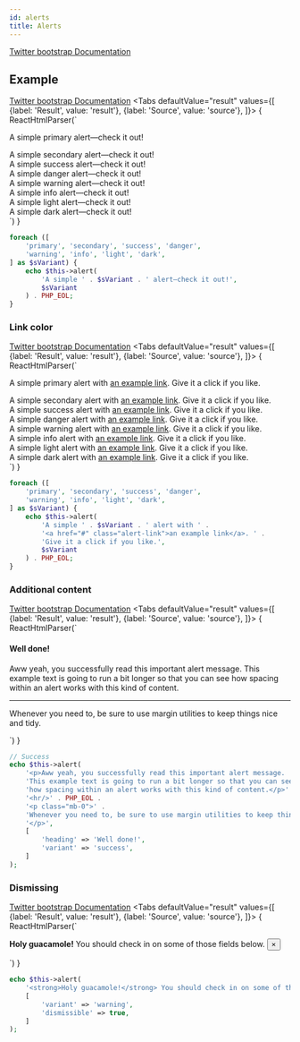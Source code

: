 ```yaml
---
id: alerts
title: Alerts
---
```



[Twitter bootstrap Documentation](https://getbootstrap.com/docs/4.5/components/alerts/)
## Example
[Twitter bootstrap Documentation](https://getbootstrap.com/docs/4.5/components/alerts/#examples)
<Tabs
    defaultValue="result"
    values={[
      {label: 'Result', value: 'result'},
      {label: 'Source', value: 'source'},
    ]}>
<TabItem value="result">{ ReactHtmlParser(`<div class="alert&#x20;alert-primary" role="alert">
    A simple primary alert—check it out!
</div>
<div class="alert&#x20;alert-secondary" role="alert">
    A simple secondary alert—check it out!
</div>
<div class="alert&#x20;alert-success" role="alert">
    A simple success alert—check it out!
</div>
<div class="alert&#x20;alert-danger" role="alert">
    A simple danger alert—check it out!
</div>
<div class="alert&#x20;alert-warning" role="alert">
    A simple warning alert—check it out!
</div>
<div class="alert&#x20;alert-info" role="alert">
    A simple info alert—check it out!
</div>
<div class="alert&#x20;alert-light" role="alert">
    A simple light alert—check it out!
</div>
<div class="alert&#x20;alert-dark" role="alert">
    A simple dark alert—check it out!
</div>
`) }</TabItem>
<TabItem value="source">

```php
foreach ([
    'primary', 'secondary', 'success', 'danger',
    'warning', 'info', 'light', 'dark',
] as $sVariant) {
    echo $this->alert(
        'A simple ' . $sVariant . ' alert—check it out!',
        $sVariant
    ) . PHP_EOL;
}
```

</TabItem>
</Tabs>

### Link color
[Twitter bootstrap Documentation](https://getbootstrap.com/docs/4.5/components/alerts/#link-color)
<Tabs
    defaultValue="result"
    values={[
      {label: 'Result', value: 'result'},
      {label: 'Source', value: 'source'},
    ]}>
<TabItem value="result">{ ReactHtmlParser(`<div class="alert&#x20;alert-primary" role="alert">
    A simple primary alert with <a href="#" class="alert-link">an example link</a>. Give it a click if you like.
</div>
<div class="alert&#x20;alert-secondary" role="alert">
    A simple secondary alert with <a href="#" class="alert-link">an example link</a>. Give it a click if you like.
</div>
<div class="alert&#x20;alert-success" role="alert">
    A simple success alert with <a href="#" class="alert-link">an example link</a>. Give it a click if you like.
</div>
<div class="alert&#x20;alert-danger" role="alert">
    A simple danger alert with <a href="#" class="alert-link">an example link</a>. Give it a click if you like.
</div>
<div class="alert&#x20;alert-warning" role="alert">
    A simple warning alert with <a href="#" class="alert-link">an example link</a>. Give it a click if you like.
</div>
<div class="alert&#x20;alert-info" role="alert">
    A simple info alert with <a href="#" class="alert-link">an example link</a>. Give it a click if you like.
</div>
<div class="alert&#x20;alert-light" role="alert">
    A simple light alert with <a href="#" class="alert-link">an example link</a>. Give it a click if you like.
</div>
<div class="alert&#x20;alert-dark" role="alert">
    A simple dark alert with <a href="#" class="alert-link">an example link</a>. Give it a click if you like.
</div>
`) }</TabItem>
<TabItem value="source">

```php
foreach ([
    'primary', 'secondary', 'success', 'danger',
    'warning', 'info', 'light', 'dark',
] as $sVariant) {
    echo $this->alert(
        'A simple ' . $sVariant . ' alert with ' .
        '<a href="#" class="alert-link">an example link</a>. ' .
        'Give it a click if you like.',
        $sVariant
    ) . PHP_EOL;
}
```

</TabItem>
</Tabs>

### Additional content
[Twitter bootstrap Documentation](https://getbootstrap.com/docs/4.5/components/alerts/#additional-content)
<Tabs
    defaultValue="result"
    values={[
      {label: 'Result', value: 'result'},
      {label: 'Source', value: 'source'},
    ]}>
<TabItem value="result">{ ReactHtmlParser(`<div class="alert&#x20;alert-success" role="alert">
    <h4 class="alert-heading">Well done!</h4>
    <p>Aww yeah, you successfully read this important alert message. This example text is going to run a bit longer so that you can see how spacing within an alert works with this kind of content.</p>
    <hr/>
    <p class="mb-0">Whenever you need to, be sure to use margin utilities to keep things nice and tidy.</p>
</div>`) }</TabItem>
<TabItem value="source">

```php
// Success
echo $this->alert(
    '<p>Aww yeah, you successfully read this important alert message. ' .
    'This example text is going to run a bit longer so that you can see ' .
    'how spacing within an alert works with this kind of content.</p>' . PHP_EOL .
    '<hr/>' . PHP_EOL .
    '<p class="mb-0">' .
    'Whenever you need to, be sure to use margin utilities to keep things nice and tidy.' .
    '</p>',
    [
        'heading' => 'Well done!',
        'variant' => 'success',
    ]
);
```

</TabItem>
</Tabs>

### Dismissing
[Twitter bootstrap Documentation](https://getbootstrap.com/docs/4.5/components/alerts/#dismissing)
<Tabs
    defaultValue="result"
    values={[
      {label: 'Result', value: 'result'},
      {label: 'Source', value: 'source'},
    ]}>
<TabItem value="result">{ ReactHtmlParser(`<div class="alert&#x20;alert-dismissible&#x20;alert-warning&#x20;fade&#x20;show" role="alert">
    <strong>Holy guacamole!</strong> You should check in on some of those fields below.
    <button aria-label="Close" class="close" data-dismiss="alert" type="button"><span aria-hidden="true">&times;</span></button>
</div>`) }</TabItem>
<TabItem value="source">

```php
echo $this->alert(
    '<strong>Holy guacamole!</strong> You should check in on some of those fields below.',
    [
        'variant' => 'warning',
        'dismissible' => true,
    ]
);
```

</TabItem>
</Tabs>

